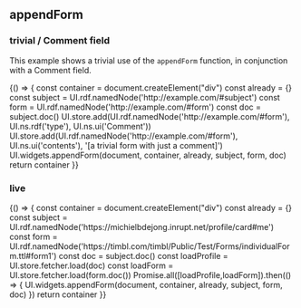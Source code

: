

<Meta title="Forms/appendForm" />

## appendForm

### trivial / Comment field

This example shows a trivial use of the `appendForm` function, in conjunction with a Comment field.

<Canvas>
  <Story name="trivial / Comment field">
    {() => {
      const container = document.createElement("div")
      const already = {}
      const subject = UI.rdf.namedNode('http://example.com/#subject')
      const form = UI.rdf.namedNode('http://example.com/#form')
      const doc = subject.doc()
      UI.store.add(UI.rdf.namedNode('http://example.com/#form'), UI.ns.rdf('type'), UI.ns.ui('Comment'))
      UI.store.add(UI.rdf.namedNode('http://example.com/#form'), UI.ns.ui('contents'), '[a trivial form with just a comment]')
      UI.widgets.appendForm(document, container, already, subject, form, doc)
      return container
    }}
  </Story>
</Canvas>

### live

<Canvas>
  <Story name="live">
    {() => {
      const container = document.createElement("div")
      const already = {}
      const subject = UI.rdf.namedNode('https://michielbdejong.inrupt.net/profile/card#me')
      const form = UI.rdf.namedNode('https://timbl.com/timbl/Public/Test/Forms/individualForm.ttl#form1')
      const doc = subject.doc()
      const loadProfile = UI.store.fetcher.load(doc)
      const loadForm = UI.store.fetcher.load(form.doc())
      Promise.all([loadProfile,loadForm]).then(() => {
        UI.widgets.appendForm(document, container, already, subject, form, doc)
      })
      return container
    }}
  </Story>
</Canvas>
